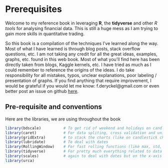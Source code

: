 # Prerequisites
Welcome to my reference book in leveraging **R**, the **tidyverse** and other *R tools* for analysing financial data.  This is still a huge mess as I am trying to gain more skills in quantitative trading.  

So this book is a compilation of the techniques I've learned along the way.  Most of what I have learned is through blog posts, stack overflow questions, etc.  I am not taking any credit for all the great ideas, examples, graphs, etc. found in this web book.  Most of what you'll find here has been directly taken from blogs, Kaggle kernels, etc. I have tried as much as I could remember to reference the origins of the ideas. I do take responsibility for all mistakes, typos, unclear explanations, poor labeling / presentation of graphs.  If you find anything that require improvement, I would be grateful if you would let me know: f.deryckel@gmail.com or even better post an issue on github [here](https://github.com/fderyckel/machinelearningwithr).  


## Pre-requisite and conventions

Here are the libraries, we are using throughout the book

```r
library(bdscale)          # To get rid of weekend and holidays on candlestick chart
library(caret)            # For data spliting, cross validation and unified interface to run algo
library(gridExtra)        # to stack the charts (like on candlestick chart)
library(lubridate)        # To deal with dates
library(RollingWindow)    # For fast rolling functions (like max, std, etc.)
library(tidyverse)        # For pretty much everything related to data wrangling
library(scales)           # again to deal with dates but on the x-axis
library(urca)
```


